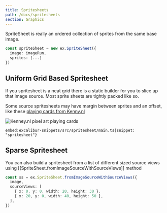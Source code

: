 ```yaml
---
title: Spritesheets
path: /docs/spritesheets
section: Graphics
---
```


SpriteSheet is really an ordered collection of sprites from the same base image.

```typescript
const spriteSheet = new ex.SpriteSheet({
  image: imageRun,
  sprites: [...]
})
```

## Uniform Grid Based Spritesheet

If you spritesheet is a neat grid there is a static builder for you to slice up that image source. Most sprite sheets are tightly packed like so.

Some source spritesheets may have margin between sprites and an offset, like these [playing cards from Kenny.nl](https://www.kenney.nl/assets/playing-cards-pack)

![Kenney.nl pixel art playing cards](10.5-graphics/kenny-cards.png)

`embed:excalibur-snippets/src/spritesheet/main.ts{snippet: "spritesheet"}`

<IFrameEmbed src="https://excaliburjs.com/excalibur-snippets/spritesheet/" />

## Sparse Spritesheet

You can also build a spritesheet from a list of different sized source views using [[SpriteSheet.fromImageSourceWithSourceViews]] method

```typescript
const ss = ex.SpriteSheet.fromImageSourceWithSourceViews({
  image,
  sourceViews: [
    { x: 0, y: 0, width: 20, height: 30 },
    { x: 20, y: 0, width: 40, height: 50 },
  ],
})
```
